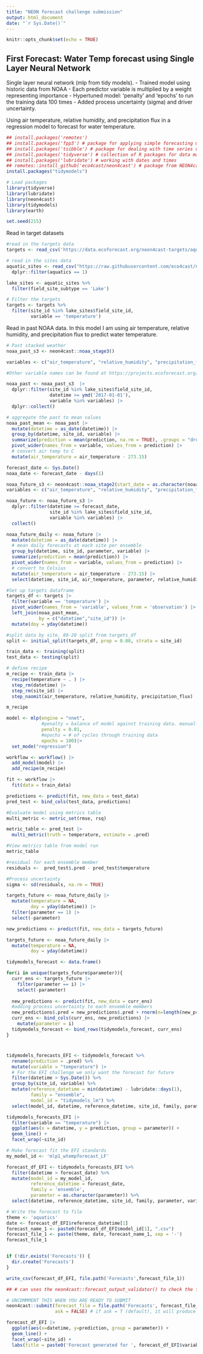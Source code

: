 ```yaml
---
title: "NEON forecast challenge submission"
output: html_document
date: "`r Sys.Date()`"
---
```


```r
knitr::opts_chunk$set(echo = TRUE)
```

## First Forecast: Water Temp forecast using Single Layer Neural Network

Single layer neural network (mlp from tidy models). 
 - Trained model using historic data from NOAA 
 - Each predictor variable is multiplied by a weight representing importance 
 - Hypertuned model: 'penalty' and 'epochs' to run the training data 100 times 
 - Added process uncertainty (sigma) and driver uncertainty.

Using air temperature, relative humidity, and precipitation flux in a regression model to forecast for water temperature.

```r
## install.packages('remotes')
## install.packages('fpp3') # package for applying simple forecasting methods
## install.packages('tsibble') # package for dealing with time series data sets and tsibble objects
## install.packages('tidyverse') # collection of R packages for data manipulation, analysis, and visualisation
## install.packages('lubridate') # working with dates and times
## remotes::install_github('eco4cast/neon4cast') # package from NEON4cast challenge organisers to assist with forecast building and submission
install.packages("tidymodels")

# Load packages
library(tidyverse)
library(lubridate)
library(neon4cast)
library(tidymodels)
library(earth)

set.seed(215)

```

Read in target datasets

```r
#read in the targets data
targets <- read_csv('https://data.ecoforecast.org/neon4cast-targets/aquatics/aquatics-targets.csv.gz')

# read in the sites data
aquatic_sites <- read_csv("https://raw.githubusercontent.com/eco4cast/neon4cast-targets/main/NEON_Field_Site_Metadata_20220412.csv") |>
  dplyr::filter(aquatics == 1)

lake_sites <- aquatic_sites %>%
  filter(field_site_subtype == 'Lake')

# Filter the targets
targets <- targets %>%
  filter(site_id %in% lake_sites$field_site_id,
         variable == 'temperature')
```

Read in past NOAA data. In this model I am using air temperature, relative humidity, and precipitation flux to predict water temperature.

```r
# Past stacked weather
noaa_past_s3 <- neon4cast::noaa_stage3()

variables <- c("air_temperature", "relative_humidity", "precipitation_flux")

#Other variable names can be found at https://projects.ecoforecast.org/neon4cast-docs/Shared-Forecast-Drivers.html#stage-3

noaa_past <- noaa_past_s3  |> 
  dplyr::filter(site_id %in% lake_sites$field_site_id,
                datetime >= ymd('2017-01-01'),
                variable %in% variables) |> 
  dplyr::collect()

# aggregate the past to mean values
noaa_past_mean <- noaa_past |> 
  mutate(datetime = as_date(datetime)) |> 
  group_by(datetime, site_id, variable) |> 
  summarize(prediction = mean(prediction, na.rm = TRUE), .groups = "drop") |> 
  pivot_wider(names_from = variable, values_from = prediction) |> 
  # convert air temp to C
  mutate(air_temperature = air_temperature - 273.15)
```

```r
forecast_date <- Sys.Date() 
noaa_date <- forecast_date - days(1)

noaa_future_s3 <- neon4cast::noaa_stage2(start_date = as.character(noaa_date))
variables <- c("air_temperature", "relative_humidity", "precipitation_flux")

noaa_future <- noaa_future_s3 |> 
  dplyr::filter(datetime >= forecast_date,
                site_id %in% lake_sites$field_site_id,
                variable %in% variables) |> 
  collect()

noaa_future_daily <- noaa_future |> 
  mutate(datetime = as_date(datetime)) |> 
  # mean daily forecasts at each site per ensemble
  group_by(datetime, site_id, parameter, variable) |> 
  summarize(prediction = mean(prediction)) |>
  pivot_wider(names_from = variable, values_from = prediction) |>
  # convert to Celsius
  mutate(air_temperature = air_temperature - 273.15) |> 
  select(datetime, site_id, air_temperature, parameter, relative_humidity, precipitation_flux)

#Set up targets dataframe
targets_df <- targets |> 
  filter(variable == 'temperature') |>
  pivot_wider(names_from = 'variable', values_from = 'observation') |> 
  left_join(noaa_past_mean, 
            by = c("datetime","site_id")) |> 
  mutate(doy = yday(datetime))
```

```r
#split data by site, 80-20 split from targets_df
split <- initial_split(targets_df, prop = 0.80, strata = site_id)

train_data <- training(split)
test_data <- testing(split)

# define recipe
m_recipe <- train_data |> 
  recipe(temperature ~ . ) |> 
  step_rm(datetime) |>
  step_rm(site_id) |> 
  step_naomit(air_temperature, relative_humidity, precipitation_flux)

m_recipe

model <- mlp(engine = "nnet",
             #penalty = balance of model against training data. manually adjusted
             penalty = 0.01,
             #epochs = # of cycles through training data
             epochs = 100)|> 
  set_mode("regression")

workflow <- workflow() |> 
  add_model(model) |> 
  add_recipe(m_recipe)

fit <- workflow |> 
  fit(data = train_data)

predictions <- predict(fit, new_data = test_data)
pred_test <- bind_cols(test_data, predictions)

#Evaluate model using metrics table
multi_metric <- metric_set(rmse, rsq)

metric_table <- pred_test |> 
  multi_metric(truth = temperature, estimate = .pred) 

#View metrics table from model run
metric_table
```

```r
#residual for each ensemble member
residuals <-  pred_test$.pred - pred_test$temperature

#Process uncertainty
sigma <- sd(residuals, na.rm = TRUE)

targets_future <- noaa_future_daily |> 
  mutate(temperature = NA,
         doy = yday(datetime)) |> 
  filter(parameter == 1) |> 
  select(-parameter)

new_predictions <- predict(fit, new_data = targets_future)

targets_future <- noaa_future_daily |> 
  mutate(temperature = NA,
         doy = yday(datetime))

tidymodels_forecast <- data.frame()

for(i in unique(targets_future$parameter)){
  curr_ens <- targets_future |> 
    filter(parameter == i) |> 
    select(-parameter)
  
  new_predictions <- predict(fit, new_data = curr_ens)
  #adding process uncertainty to each ensemble members
  new_predictions$.pred = new_predictions$.pred + rnorm(n=length(new_predictions$.pred),mean=0,sd=sigma)
  curr_ens <- bind_cols(curr_ens, new_predictions) |> 
    mutate(parameter = i)
  tidymodels_forecast <- bind_rows(tidymodels_forecast, curr_ens)
}

```

# 

```r
tidymodels_forecasts_EFI <- tidymodels_forecast %>%
  rename(prediction = .pred) %>%
  mutate(variable = "temperature") |> 
  # For the EFI challenge we only want the forecast for future
  filter(datetime > Sys.Date()) %>%
  group_by(site_id, variable) %>%
  mutate(reference_datetime = min(datetime) - lubridate::days(1),
         family = "ensemble",
         model_id = "tidymodels_lm") %>%
  select(model_id, datetime, reference_datetime, site_id, family, parameter, variable, prediction)

tidymodels_forecasts_EFI |>
  filter(variable == "temperature") |>
  ggplot(aes(x = datetime, y = prediction, group = parameter)) +
  geom_line() + 
  facet_wrap(~site_id)
```

```r
# Make forecast fit the EFI standards
my_model_id <- 'mlp1_wtempforecast_LF'

forecast_df_EFI <- tidymodels_forecasts_EFI %>%
  filter(datetime > forecast_date) %>%
  mutate(model_id = my_model_id,
         reference_datetime = forecast_date,
         family = 'ensemble',
         parameter = as.character(parameter)) %>%
  select(datetime, reference_datetime, site_id, family, parameter, variable, prediction, model_id)

```

```r
# Write the forecast to file
theme <- 'aquatics'
date <- forecast_df_EFI$reference_datetime[1]
forecast_name_1 <- paste0(forecast_df_EFI$model_id[1], ".csv")
forecast_file_1 <- paste(theme, date, forecast_name_1, sep = '-')
forecast_file_1


if (!dir.exists('Forecasts')) {
  dir.create('Forecasts')
}

write_csv(forecast_df_EFI, file.path('Forecasts',forecast_file_1))

```

```r

## # can uses the neon4cast::forecast_output_validator() to check the forecast is in the right format

# UNCOMMMENT THIS WHEN YOU ARE READY TO SUBMIT
neon4cast::submit(forecast_file = file.path('Forecasts', forecast_file_1),
                  ask = FALSE) # if ask = T (default), it will produce a pop-up box asking if you want to submit


```

```r
forecast_df_EFI |> 
  ggplot(aes(x=datetime, y=prediction, group = parameter)) +
  geom_line() +
  facet_wrap(~site_id) +
  labs(title = paste0('Forecast generated for ', forecast_df_EFI$variable[1], ' on ', forecast_df_EFI$reference_datetime[1]))
```
